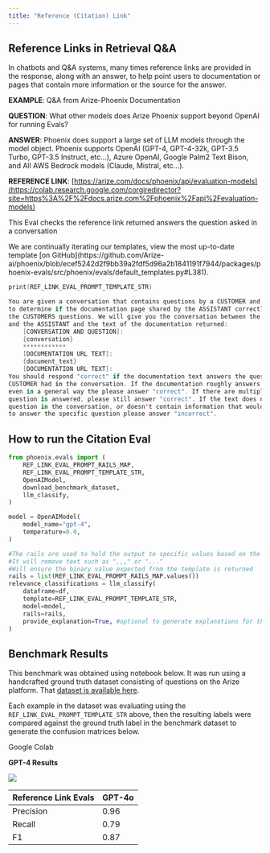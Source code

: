 ```yaml
---
title: "Reference (Citation) Link"
---
```


## Reference Links in Retrieval Q\&A

In chatbots and Q\&A systems, many times reference links are provided in the response, along with an answer, to help point users to documentation or pages that contain more information or the source for the answer.

**EXAMPLE**: Q\&A from Arize-Phoenix Documentation

**QUESTION**: What other models does Arize Phoenix support beyond OpenAI for running Evals?

**ANSWER**: Phoenix does support a large set of LLM models through the model object. Phoenix supports OpenAI (GPT-4, GPT-4-32k, GPT-3.5 Turbo, GPT-3.5 Instruct, etc...), Azure OpenAI, Google Palm2 Text Bison, and All AWS Bedrock models (Claude, Mistral, etc...).

**REFERENCE LINK**: [https://arize.com/docs/phoenix/api/evaluation-models](https://colab.research.google.com/corgiredirector?site=https%3A%2F%2Fdocs.arize.com%2Fphoenix%2Fapi%2Fevaluation-models)

This Eval checks the reference link returned answers the question asked in a conversation

<Info>
We are continually iterating our templates, view the most up-to-date template [on GitHub](https://github.com/Arize-ai/phoenix/blob/ecef5242d2f9bb39a2fdf5d96a2b1841191f7944/packages/phoenix-evals/src/phoenix/evals/default_templates.py#L381).

</Info>

```swift
print(REF_LINK_EVAL_PROMPT_TEMPLATE_STR)

You are given a conversation that contains questions by a CUSTOMER and you are trying
to determine if the documentation page shared by the ASSISTANT correctly answers
the CUSTOMERS questions. We will give you the conversation between the customer
and the ASSISTANT and the text of the documentation returned:
    [CONVERSATION AND QUESTION]:
    {conversation}
    ************
    [DOCUMENTATION URL TEXT]:
    {document_text}
    [DOCUMENTATION URL TEXT]:
You should respond "correct" if the documentation text answers the question the
CUSTOMER had in the conversation. If the documentation roughly answers the question
even in a general way the please answer "correct". If there are multiple questions and a single
question is answered, please still answer "correct". If the text does not answer the
question in the conversation, or doesn't contain information that would allow you
to answer the specific question please answer "incorrect".
```

## How to run the Citation Eval

```python
from phoenix.evals import (
    REF_LINK_EVAL_PROMPT_RAILS_MAP,
    REF_LINK_EVAL_PROMPT_TEMPLATE_STR,
    OpenAIModel,
    download_benchmark_dataset,
    llm_classify,
)

model = OpenAIModel(
    model_name="gpt-4",
    temperature=0.0,
)

#The rails are used to hold the output to specific values based on the template
#It will remove text such as ",,," or "..."
#Will ensure the binary value expected from the template is returned
rails = list(REF_LINK_EVAL_PROMPT_RAILS_MAP.values())
relevance_classifications = llm_classify(
    dataframe=df,
    template=REF_LINK_EVAL_PROMPT_TEMPLATE_STR,
    model=model,
    rails=rails,
    provide_explanation=True, #optional to generate explanations for the value produced by the eval LLM
)
```

## Benchmark Results

This benchmark was obtained using notebook below. It was run using a handcrafted ground truth dataset consisting of questions on the Arize platform. That [dataset is available here](https://storage.googleapis.com/arize-assets/phoenix/evals/ref-link-classification/ref_link_golden_test_data.csv).

Each example in the dataset was evaluating using the `REF_LINK_EVAL_PROMPT_TEMPLATE_STR` above, then the resulting labels were compared against the ground truth label in the benchmark dataset to generate the confusion matrices below.

<Card horizontal icon="/images/gc.ico" href="https://colab.research.google.com/drive/1mAjcIYWCDi9TNFE3p7xRiw0L0hwHzk-q?usp=sharing" >
    Google Colab
</Card>

**GPT-4 Results**

<Frame caption="">
  <img src="/images/34077672-image.jpeg" />
</Frame>

| Reference Link Evals | GPT-4o |
| -------------------- | ------ |
| Precision            | 0.96   |
| Recall               | 0.79   |
| F1                   | 0.87   |


